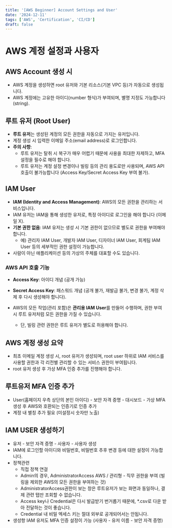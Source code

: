 ```yaml
---
title: '[AWS Beginner] Account Settings and User'
date: '2024-12-11'
tags: ['AWS', 'Certification', 'CI/CD']
draft: false
---
```

# AWS 계정 설정과 사용자

## AWS Account 생성 시

- AWS 계정을 생성하면 root 유저와 기본 리소스(기본 VPC 등)가 자동으로 생성됩니다.
- AWS 계정에는 고유한 아이디(number 형식)가 부여되며, 별명 지정도 가능합니다 (string).

## 루트 유저 (Root User)

- **루트 유저**는 생성된 계정의 모든 권한을 자동으로 가지는 유저입니다.
- 계정 생성 시 입력한 이메일 주소(email address)로 로그인합니다.
- **주의 사항**:
  - 루트 유저는 탈취 시 복구가 매우 어렵기 때문에 사용을 최대한 자제하고, MFA 설정을 필수로 해야 합니다.
  - 루트 유저는 계정 설정 변경이나 빌링 등의 관리 용도로만 사용되며, AWS API 호출이 불가능합니다 (Access Key/Secret Access Key 부여 불가).

## IAM User

- **IAM (Identity and Access Management)**: AWS의 모든 권한을 관리하는 서비스입니다.
- IAM 유저는 IAM을 통해 생성한 유저로, 특정 아이디로 로그인을 해야 합니다 (이메일 X).
- **기본 권한 없음**: IAM 유저는 생성 시 기본 권한이 없으므로 별도로 권한을 부여해야 합니다.
  - 예) 관리자 IAM User, 개발자 IAM User, 디자이너 IAM User, 회계팀 IAM User 등의 세부적인 권한 설정이 가능합니다.
- 사람이 아닌 애플리케이션 등의 가상의 주체를 대표할 수도 있습니다.

### AWS API 호출 기능

- **Access Key**: 아이디 개념 (공개 가능)
- **Secret Access Key**: 패스워드 개념 (공개 불가, 재발급 불가, 변경 불가, 계정 삭제 후 다시 생성해야 합니다).

- AWS의 모든 작업(관리 포함)은 **관리용 IAM User**를 만들어 수행하며, 권한 부여 시 루트 유저처럼 모든 권한을 가질 수 있습니다.
  - 단, 빌링 관련 권한은 루트 유저가 별도로 허용해야 합니다.

## AWS 계정 생성 요약

- 최초 이메일 계정 생성 시, root 유저가 생성되며, root user 하위로 IAM 서비스를 사용할 권한과 각 리전별 관리할 수 있는 서비스 권한이 부여됩니다.
- root 유저 생성 후 가상 MFA 인증 추가를 진행해야 합니다.

## 루트유저 MFA 인증 추가
- User(홈페이지 우측 상단의 본인 아이디) - 보안 자격 증명 - 대시보드 - 가상 MFA 생성 후 AWS와 호환되는 인증기로 인증 추가
- 계정 내 별칭 추가 필요 (미설정시 숫자만 노출)

## IAM USER 생성하기

- 유저 - 보안 자격 증명 - 사용자 - 사용자 생성
- IAM에 로그인할 아이디와 비밀번호, 비밀번호 추후 변경 등에 대한 설정이 가능합니다.
- 정책관련
  - 직접 정책 연걸
  - Admin의 경우, AdministratorAccess AWS / 관리형 - 직무 권한을 부여 (빌링을 제외한 AWS의 모든 권한을 부여하는 것)
  - AdministratorAccess권한이 보는 창은 루트유저가 보는 화면과 동일하나, 결제 관련 탭만 조회할 수 없습니다.
  - Access key나 Credential은 다시 발급받기 번거롭기 때문에, *.csv로 다운 받아 전달하는 것이 좋습니다.
  - Credential 내 비밀 엑세스 키는 절대 외부로 공개되어서는 안됩니다.
- 생성항 IAM 유저도 MFA 인증 설정이 가능 (사용자 - 유저 이름 - 보안 자격 증명)
